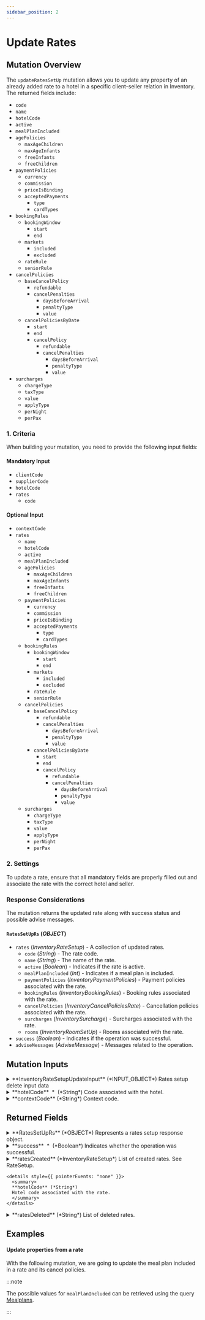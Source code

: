 ```yaml
---
sidebar_position: 2
---
```



# Update Rates

## Mutation Overview

The `updateRatesSetUp` mutation allows you to update any property of an already added rate to a hotel in a specific client-seller relation in Inventory. The returned fields include:

* `code`
* `name`
* `hotelCode`
* `active`
* `mealPlanIncluded`
* `agePolicies`
  * `maxAgeChildren`
  * `maxAgeInfants`
  * `freeInfants`
  * `freeChildren`
* `paymentPolicies`
  * `currency`
  * `commission`
  * `priceIsBinding`
  * `acceptedPayments`
    * `type`
    * `cardTypes`
* `bookingRules`
  * `bookingWindow`
    * `start`
    * `end`
  * `markets`
    * `included`
    * `excluded`
  * `rateRule`
  * `seniorRule`
* `cancelPolicies`
  * `baseCancelPolicy`
    * `refundable`
    * `cancelPenalties`
      * `daysBeforeArrival`
      * `penaltyType`
      * `value`
  * `cancelPoliciesByDate`
    * `start`
    * `end`
    * `cancelPolicy`
      * `refundable`
      * `cancelPenalties`
        * `daysBeforeArrival`
        * `penaltyType`
        * `value`
* `surcharges`
  * `chargeType`
  * `taxType`
  * `value`
  * `applyType`
  * `perNight`
  * `perPax`

### 1. Criteria

When building your mutation, you need to provide the following input fields:

#### Mandatory Input
* `clientCode`
* `supplierCode`
* `hotelCode`
* `rates`
  * `code`

#### Optional Input
* `contextCode`
* `rates`
  * `name`
  * `hotelCode`
  * `active`
  * `mealPlanIncluded`
  * `agePolicies`
    * `maxAgeChildren`
    * `maxAgeInfants`
    * `freeInfants`
    * `freeChildren`
  * `paymentPolicies`
    * `currency`
    * `commission`
    * `priceIsBinding`
    * `acceptedPayments`
      * `type`
      * `cardTypes`
  * `bookingRules`
    * `bookingWindow`
      * `start`
      * `end`
    * `markets`
      * `included`
      * `excluded`
    * `rateRule`
    * `seniorRule`
  * `cancelPolicies`
    * `baseCancelPolicy`
      * `refundable`
      * `cancelPenalties`
        * `daysBeforeArrival`
        * `penaltyType`
        * `value`
    * `cancelPoliciesByDate`
      * `start`
      * `end`
      * `cancelPolicy`
        * `refundable`
        * `cancelPenalties`
          * `daysBeforeArrival`
          * `penaltyType`
          * `value`
  * `surcharges`
    * `chargeType`
    * `taxType`
    * `value`
    * `applyType`
    * `perNight`
    * `perPax`

### 2. Settings

To update a rate, ensure that all mandatory fields are properly filled out and associate the rate with the correct hotel and seller.

### Response Considerations

The mutation returns the updated rate along with success status and possible advise messages.

#### `RatesSetUpRs` (*OBJECT*)
* `rates` (*InventoryRateSetup*) - A collection of updated rates.
  * `code` (*String*) - The rate code.
  * `name` (*String*) - The name of the rate.
  * `active` (*Boolean*) - Indicates if the rate is active.
  * `mealPlanIncluded` (*Int*) - Indicates if a meal plan is included.
  * `paymentPolicies` (*InventoryPaymentPolicies*) - Payment policies associated with the rate.
  * `bookingRules` (*InventoryBookingRules*) - Booking rules associated with the rate.
  * `cancelPolicies` (*InventoryCancelPoliciesRate*) - Cancellation policies associated with the rate.
  * `surcharges` (*InventorySurcharge*) - Surcharges associated with the rate.
  * `rooms` (*InventoryRoomSetUp*) - Rooms associated with the rate.
* `success` (*Boolean*) - Indicates if the operation was successful.
* `adviseMessages` (*AdviseMessage*) - Messages related to the operation.





## Mutation Inputs


<details>
  <summary>
  **InventoryRateSetupUpdateInput** (*INPUT_OBJECT*)  
  Rates setup delete input data  
  </summary>
  
  <details style={{ pointerEvents: "none" }}>
    <summary>
    **clientCode**&nbsp;<span class="required"> *</span>&nbsp; (*String*)  
    Client code.  
    </summary>
  </details>

  <details style={{ pointerEvents: "none" }}>
    <summary>
    **supplierCode**&nbsp;<span class="required"> *</span>&nbsp; (*String*)  
    Travelgate Supplier/Channel code.  
    </summary>
  </details>

  <details>
    <summary>
    **rates**&nbsp;<span class="required"> *</span>&nbsp; (*RateUpdateInput*)  
    Rates input data. See RateUpdate.  
    </summary>

    <details style={{ pointerEvents: "none" }}>
      <summary>
      **code**&nbsp;<span class="required"> *</span>&nbsp; (*String*)  
      Code associated with the rate.  
      </summary>
    </details>

    <details style={{ pointerEvents: "none" }}>
      <summary>
      **baseRateCode** (*String*)  
      Base rate code of the rate.  
      </summary>
    </details>

    <details style={{ pointerEvents: "none" }}>
      <summary>
      **name** (*String*)  
      Name of the rate.  
      </summary>
    </details>

    <details style={{ pointerEvents: "none" }}>
      <summary>
      **active** (*Boolean*)  
      Indicates whether the rate is active.  
      </summary>
    </details>

    <details style={{ pointerEvents: "none" }}>
      <summary>
      **mealPlanIncluded** (*Int*)  
      Meal plan included in the rate.  
      </summary>
    </details>

    <details>
      <summary>
      **agePolicies** (*AgePoliciesUpdateInput*)  
      Age policies associated with the rate. See AgePoliciesUpdate.  
      </summary>

      <details style={{ pointerEvents: "none" }}>
        <summary>
        **maxAgeInfants** (*Int*)  
        Maximum age for a baby, not inclusive.  
        </summary>
      </details>

      <details style={{ pointerEvents: "none" }}>
        <summary>
        **freeInfants** (*Boolean*)  
        If true, babies are free of charge.  
        </summary>
      </details>

      <details style={{ pointerEvents: "none" }}>
        <summary>
        **maxAgeChildren** (*Int*)  
        Maximum age for a child, not inclusive.  
        </summary>
      </details>

      <details style={{ pointerEvents: "none" }}>
        <summary>
        **freeChildren** (*Boolean*)  
        If true, children are free of charge.  
        </summary>
      </details>
    </details>

    <details>
      <summary>
      **paymentPolicies** (*PaymentPoliciesUpdateInput*)  
      Payment policies associated with the rate. See PaymentPoliciesUpdate.  
      </summary>

      <details style={{ pointerEvents: "none" }}>
        <summary>
        **currency** (*Currency*)  
        Currency of the payment. See Currency.  
        </summary>
      </details>

      <details style={{ pointerEvents: "none" }}>
        <summary>
        **commission** (*Float*)  
        Commission applied for all rooms in this rate, leave value 0 for net price. Only Informative.  
        </summary>
      </details>

      <details style={{ pointerEvents: "none" }}>
        <summary>
        **priceIsBinding** (*Boolean*)  
        Informs if the prices are binding price. Only Informative.  
        </summary>
      </details>

      <details>
        <summary>
        **acceptedPayments** (*AcceptedPaymentInput*)  
        Rate Accepted Payments, if not informed it is MerchantPay. See AcceptedPayment.  
        </summary>

        <details style={{ pointerEvents: "none" }}>
          <summary>
          **type**&nbsp;<span class="required"> *</span>&nbsp; (*Enum of PaymentType*)  
          
          Possible values:  
          `MERCHANT`  
          `DIRECT`  
          `CARD_BOOKING`  
          `CARD_CHECK_IN`  
          </summary>
        </details>

        <details style={{ pointerEvents: "none" }}>
          <summary>
          **cardTypes**&nbsp;<span class="required"> *</span>&nbsp; (*Enum of PaymentCardType*)  
          
          Possible values:  
          `VI`  
          `AX`  
          `BC`  
          `CA`  
          `CB`  
          `CU`  
          `DS`  
          `DC`  
          `T`  
          `R`  
          `N`  
          `L`  
          `E`  
          `JC`  
          `TO`  
          `S`  
          `EC`  
          `EU`  
          `TP`  
          `OP`  
          `ER`  
          `XS`  
          `O`  
          </summary>
        </details>
      </details>
    </details>

    <details>
      <summary>
      **bookingRules** (*InventoryBookingRulesInput*)  
      Booking rules associated with the rate. See BookingRules.  
      </summary>

      <details>
        <summary>
        **bookingWindow** (*InventoryBookingWindowInput*)  
        Booking Dates for which the rate will be available. Do not send it if you want the rate available for all dates.  
        </summary>

        <details style={{ pointerEvents: "none" }}>
          <summary>
          **start**&nbsp;<span class="required"> *</span>&nbsp; (*DateTime*)  
          Start date of the booking window.  
          </summary>
        </details>

        <details style={{ pointerEvents: "none" }}>
          <summary>
          **end**&nbsp;<span class="required"> *</span>&nbsp; (*DateTime*)  
          End date of the booking window.  
          </summary>
        </details>
      </details>

      <details>
        <summary>
        **markets** (*InventoryMarketsInput*)  
        Markets included or excluded. Do not send if the rate is available for all markets. Only informative.  
        </summary>

        <details style={{ pointerEvents: "none" }}>
          <summary>
          **included** (*String*)  
          Included markets.  
          </summary>
        </details>

        <details style={{ pointerEvents: "none" }}>
          <summary>
          **excluded** (*String*)  
          Excluded markets.  
          </summary>
        </details>
      </details>

      <details style={{ pointerEvents: "none" }}>
        <summary>
        **rateRule** (*Enum of RatePlanType*)  
        "NoRatePlanType" indicates absence of a specific rate plan. "LargeFamily" and "PublicServant" denote rates tailored for those groups. "Negotiated" and "Package" signify negotiated rates and package deals, respectively. "CanaryResident" and "BalearicResident" are special rates for residents of the Canary Islands and the Balearic Islands, respectively. Lastly, "HoneyMoon" designates rates intended for honeymooners or couples celebrating their honeymoon.  
        Possible values:  
        `NO_RATE_PLAN_TYPE`  
        `LARGE_FAMILY`  
        `PUBLIC_SERVANT`  
        `NEGOTIATED`  
        `PACKAGE`  
        `CANARY_RESIDENT`  
        `BALEARIC_RESIDENT`  
        `HONEY_MOON`  
        </summary>
      </details>

      <details style={{ pointerEvents: "none" }}>
        <summary>
        **seniorRule** (*Enum of SeniorRate*)  
        "NoSeniorRate" indicates the absence of a senior rate. "SeniorRate_55", "SeniorRate_60", and "SeniorRate_65" denote rates applicable to individuals aged 55, 60, and 65, respectively. These rates are typically offered to seniors as a special discount or incentive.  
        Possible values:  
        `NO_SENIOR_RATE`  
        `SENIOR_RATE_55`  
        `SENIOR_RATE_60`  
        `SENIOR_RATE_65`  
        </summary>
      </details>
    </details>

    <details>
      <summary>
      **cancelPolicies** (*CancelPoliciesUpdateInput*)  
      Cancel policies associated with the rate. See CancelPoliciesUpdate.  
      </summary>

      <details>
        <summary>
        **baseCancelPolicy** (*InventoryCancelPolicyInput*)  
        Defines the base cancel policies. Only Informative. See CancelPolicy.  
        </summary>

        <details style={{ pointerEvents: "none" }}>
          <summary>
          **refundable**&nbsp;<span class="required"> *</span>&nbsp; (*Boolean*)  
          Indicates if the rate is refundable.  
          </summary>
        </details>

        <details>
          <summary>
          **cancelPenalties** (*InventoryCancelPenaltyInput*)  
          List of penalties applicable for the rate. See CancelPenalty.  
          </summary>

          <details style={{ pointerEvents: "none" }}>
            <summary>
            **daysBeforeArrival**&nbsp;<span class="required"> *</span>&nbsp; (*Int*)  
            Number of days prior to arrival day in which this Cancellation policy applies.  
            </summary>
          </details>

          <details style={{ pointerEvents: "none" }}>
            <summary>
            **penaltyType**&nbsp;<span class="required"> *</span>&nbsp; (*Enum of PenaltyType*)  
            Penalty type. See PenaltyType.  
            Possible values:  
            `AMOUNT`  
            `NIGHTS`  
            `PERCENTAGE`  
            </summary>
          </details>

          <details style={{ pointerEvents: "none" }}>
            <summary>
            **value**&nbsp;<span class="required"> *</span>&nbsp; (*Float*)  
            Penalty value.  
            </summary>
          </details>
        </details>
      </details>

      <details>
        <summary>
        **cancelPoliciesByDate** (*InventoryCancelPolicyByDateInput*)  
        Defines a calendar of cancel policies. Only Informative. See CancelPolicyByDate.  
        </summary>

        <details style={{ pointerEvents: "none" }}>
          <summary>
          **start**&nbsp;<span class="required"> *</span>&nbsp; (*DateTime*)  
          Start date where the cancel policy must apply.  
          </summary>
        </details>

        <details style={{ pointerEvents: "none" }}>
          <summary>
          **end**&nbsp;<span class="required"> *</span>&nbsp; (*DateTime*)  
          End date where the cancel policy must apply.  
          </summary>
        </details>

        <details style={{ pointerEvents: "none" }}>
          <summary>
          **cancelPolicy**&nbsp;<span class="required"> *</span>&nbsp; (*undefined*)  
          Cancel policy. See CancelPolicy.  
          </summary>
        </details>
      </details>
    </details>

    <details>
      <summary>
      **amendPolicy** (*AmendPolicyUpdateInput*)  
      Amend policy associated with the rate. See AmendPolicyUpdate.  
      </summary>

      <details style={{ pointerEvents: "none" }}>
        <summary>
        **isAmendable** (*Boolean*)  
        Indicates whether the policy is amendable.  
        </summary>
      </details>

      <details>
        <summary>
        **amendPenalties** (*AmendPenaltyInput*)  
        List of amend penalties associated with the policy. See AmendPenalty.  
        </summary>

        <details style={{ pointerEvents: "none" }}>
          <summary>
          **daysBeforeArrival**&nbsp;<span class="required"> *</span>&nbsp; (*Int*)  
          Number of days before arrival.  
          </summary>
        </details>

        <details style={{ pointerEvents: "none" }}>
          <summary>
          **penaltyType**&nbsp;<span class="required"> *</span>&nbsp; (*undefined*)  
          Type of penalty.
PenaltyType  
          </summary>
        </details>

        <details style={{ pointerEvents: "none" }}>
          <summary>
          **value**&nbsp;<span class="required"> *</span>&nbsp; (*Float*)  
          Value of the penalty.  
          </summary>
        </details>
      </details>
    </details>

    <details>
      <summary>
      **surcharges** (*InventorySurchargeInput*)  
      List of surcharges associated with the rate. See Surcharge.  
      </summary>

      <details style={{ pointerEvents: "none" }}>
        <summary>
        **chargeType**&nbsp;<span class="required"> *</span>&nbsp; (*Enum of InventoryChargeType*)  
        Indicates if the surcharge is included or not in the price.  
        Possible values:  
        `INCLUDED`  
        `EXCLUDED`  
        </summary>
      </details>

      <details style={{ pointerEvents: "none" }}>
        <summary>
        **taxType**&nbsp;<span class="required"> *</span>&nbsp; (*Enum of InventoryTaxType*)  
        The type of tax applied to the surcharge.  
        Possible values:  
        `CITY`  
        `LOCAL`  
        `RESORT_FEE`  
        `SUPPLEMENT_TO_BE_PAID_ON_SPOT`  
        </summary>
      </details>

      <details style={{ pointerEvents: "none" }}>
        <summary>
        **value**&nbsp;<span class="required"> *</span>&nbsp; (*Float*)  
        The value of the surcharge.  
        </summary>
      </details>

      <details style={{ pointerEvents: "none" }}>
        <summary>
        **applyType**&nbsp;<span class="required"> *</span>&nbsp; (*Enum of InventoryApplyType*)  
        The type of application for the surcharge.  
        Possible values:  
        `PERCENTAGE`  
        `AMOUNT`  
        </summary>
      </details>

      <details style={{ pointerEvents: "none" }}>
        <summary>
        **perNight**&nbsp;<span class="required"> *</span>&nbsp; (*Boolean*)  
        Indicates whether the surcharge is applied per night.  
        </summary>
      </details>

      <details style={{ pointerEvents: "none" }}>
        <summary>
        **perPax**&nbsp;<span class="required"> *</span>&nbsp; (*Boolean*)  
        Indicates whether the surcharge is applied per person.  
        </summary>
      </details>
    </details>
  </details>

  <details style={{ pointerEvents: "none" }}>
    <summary>
    **hotelCode**&nbsp;<span class="required"> *</span>&nbsp; (*String*)  
    Code associated with the hotel.  
    </summary>
  </details>

  <details style={{ pointerEvents: "none" }}>
    <summary>
    **contextCode** (*String*)  
    Context code.  
    </summary>
  </details>
  
</details>



## Returned Fields


<details>
  <summary>
  **RatesSetUpRs** (*OBJECT*)  
  Represents a rates setup response object.  
  </summary>
  
  
  <details>
    <summary>
    **adviseMessages** (*AdviseMessage*)  
    List of advise messages. See AdviseMessage.  
    </summary>

    <details style={{ pointerEvents: "none" }}>
      <summary>
      **code**&nbsp;<span class="required"> *</span>&nbsp; (*ID*)  
      AM code: The following codes can be returned:  
      </summary>
    </details>

    <details style={{ pointerEvents: "none" }}>
      <summary>
      **type**&nbsp;<span class="required"> *</span>&nbsp; (*String*)  
      Error type: The following types are valid:[type]  
      </summary>
    </details>

    <details style={{ pointerEvents: "none" }}>
      <summary>
      **description**&nbsp;<span class="required"> *</span>&nbsp; (*String*)  
      Error description  
      </summary>
    </details>

    <details style={{ pointerEvents: "none" }}>
      <summary>
      **level**&nbsp;<span class="required"> *</span>&nbsp; (*Enum of AdviseMessageLevel*)  
      Indicates the level of importance of the message.
Possible values: ERROR, WARN, INFO.  
      Possible values:  
      `WARN`  
      `ERROR`  
      `INFO`  
      </summary>
    </details>

    <details>
      <summary>
      **external** (*ExternalMessage*)  
      Specify the external message.  
      </summary>

      <details style={{ pointerEvents: "none" }}>
        <summary>
        **code** (*String*)  
        External code.  
        </summary>
      </details>

      <details style={{ pointerEvents: "none" }}>
        <summary>
        **message**&nbsp;<span class="required"> *</span>&nbsp; (*String*)  
        External message.  
        </summary>
      </details>
    </details>

    <details style={{ pointerEvents: "none" }}>
      <summary>
      **correlationID**&nbsp;<span class="required"> *</span>&nbsp; (*ID*)  
      Identifier to investigate the cause of the error.  
      </summary>
    </details>
  </details>

  <details style={{ pointerEvents: "none" }}>
    <summary>
    **success**&nbsp;<span class="required"> *</span>&nbsp; (*Boolean*)  
    Indicates whether the operation was successful.  
    </summary>
  </details>

  <details>
    <summary>
    **ratesCreated** (*InventoryRateSetup*)  
    List of created rates. See RateSetup.  
    </summary>

    <details style={{ pointerEvents: "none" }}>
      <summary>
      **code** (*String*)  
      Code associated with the rate.  
      </summary>
    </details>

    <details style={{ pointerEvents: "none" }}>
      <summary>
      **name** (*String*)  
      Name of the rate.  
      </summary>
    </details>

    <details style={{ pointerEvents: "none" }}>
      <summary>
      **active**&nbsp;<span class="required"> *</span>&nbsp; (*Boolean*)  
      Indicates whether the rate is active.  
      </summary>
    </details>

    <details style={{ pointerEvents: "none" }}>
      <summary>
      **mealPlanIncluded**&nbsp;<span class="required"> *</span>&nbsp; (*Int*)  
      Indicates if the meal plan included in the rate.  
      </summary>
    </details>

    <details style={{ pointerEvents: "none" }}>
      <summary>
      **baseCode** (*String*)  
      Base rate code associated with the rate.  
      </summary>
    </details>

    <details>
      <summary>
      **agePolicies** (*InventoryAgePolicies*)  
      Age policies associated with the rate.  
      </summary>

      <details style={{ pointerEvents: "none" }}>
        <summary>
        **maxAgeInfants**&nbsp;<span class="required"> *</span>&nbsp; (*Int*)  
        Max age baby not inclusive  
        </summary>
      </details>

      <details style={{ pointerEvents: "none" }}>
        <summary>
        **freeInfants**&nbsp;<span class="required"> *</span>&nbsp; (*Boolean*)  
        If true the babies are free of charge  
        </summary>
      </details>

      <details style={{ pointerEvents: "none" }}>
        <summary>
        **maxAgeChildren**&nbsp;<span class="required"> *</span>&nbsp; (*Int*)  
        Max age child not inclusive  
        </summary>
      </details>

      <details style={{ pointerEvents: "none" }}>
        <summary>
        **freeChildren**&nbsp;<span class="required"> *</span>&nbsp; (*Boolean*)  
        If true children are free of charge  
        </summary>
      </details>
    </details>

    <details>
      <summary>
      **paymentPolicies** (*InventoryPaymentPolicies*)  
      Payment policies associated with the rate.  
      </summary>

      <details style={{ pointerEvents: "none" }}>
        <summary>
        **currency**&nbsp;<span class="required"> *</span>&nbsp; (*Currency*)  
        Currency of the rate  
        </summary>
      </details>

      <details style={{ pointerEvents: "none" }}>
        <summary>
        **commission**&nbsp;<span class="required"> *</span>&nbsp; (*Float*)  
        Commission applied for all rooms in this rate, leave value 0 for net price. Only Informative.  
        </summary>
      </details>

      <details style={{ pointerEvents: "none" }}>
        <summary>
        **priceIsBinding**&nbsp;<span class="required"> *</span>&nbsp; (*Boolean*)  
        Indicates whether the prices are binding prices, meaning they cannot be sold for a lower price. This information is for informative purposes only.  
        </summary>
      </details>

      <details>
        <summary>
        **acceptedPayments** (*AcceptedPayment*)  
        Accepted payment methods for the rate. If not informed, it defaults to MerchantPay.  
        </summary>

        <details style={{ pointerEvents: "none" }}>
          <summary>
          **type**&nbsp;<span class="required"> *</span>&nbsp; (*Enum of PaymentType*)  
          
          Possible values:  
          `MERCHANT`  
          `DIRECT`  
          `CARD_BOOKING`  
          `CARD_CHECK_IN`  
          </summary>
        </details>

        <details style={{ pointerEvents: "none" }}>
          <summary>
          **cardTypes**&nbsp;<span class="required"> *</span>&nbsp; (*Enum of PaymentCardType*)  
          
          Possible values:  
          `VI`  
          `AX`  
          `BC`  
          `CA`  
          `CB`  
          `CU`  
          `DS`  
          `DC`  
          `T`  
          `R`  
          `N`  
          `L`  
          `E`  
          `JC`  
          `TO`  
          `S`  
          `EC`  
          `EU`  
          `TP`  
          `OP`  
          `ER`  
          `XS`  
          `O`  
          </summary>
        </details>
      </details>
    </details>

    <details>
      <summary>
      **bookingRules** (*InventoryBookingRules*)  
      Booking rules associated with the rate.  
      </summary>

      <details>
        <summary>
        **bookingWindow** (*InventoryBookingWindow*)  
        Booking Dates for which the rate will be available. Do not send it if you want the rate available for all dates.  
        </summary>

        <details style={{ pointerEvents: "none" }}>
          <summary>
          **start**&nbsp;<span class="required"> *</span>&nbsp; (*DateTime*)  
          Start date of the booking window.  
          </summary>
        </details>

        <details style={{ pointerEvents: "none" }}>
          <summary>
          **end**&nbsp;<span class="required"> *</span>&nbsp; (*DateTime*)  
          End date of the booking window.  
          </summary>
        </details>
      </details>

      <details>
        <summary>
        **markets** (*InventoryMarkets*)  
        Markets included or excluded. Do not send if the rate is available for all markets. Only informative.  
        </summary>

        <details style={{ pointerEvents: "none" }}>
          <summary>
          **included** (*String*)  
          Included markets.  
          </summary>
        </details>

        <details style={{ pointerEvents: "none" }}>
          <summary>
          **excluded** (*String*)  
          Excluded markets.  
          </summary>
        </details>
      </details>

      <details style={{ pointerEvents: "none" }}>
        <summary>
        **rateRule** (*Enum of RatePlanType*)  
        "NoRatePlanType" indicates absence of a specific rate plan. "LargeFamily" and "PublicServant" denote rates tailored for those groups. "Negotiated" and "Package" signify negotiated rates and package deals, respectively. "CanaryResident" and "BalearicResident" are special rates for residents of the Canary Islands and the Balearic Islands, respectively. Lastly, "HoneyMoon" designates rates intended for honeymooners or couples celebrating their honeymoon.  
        Possible values:  
        `NO_RATE_PLAN_TYPE`  
        `LARGE_FAMILY`  
        `PUBLIC_SERVANT`  
        `NEGOTIATED`  
        `PACKAGE`  
        `CANARY_RESIDENT`  
        `BALEARIC_RESIDENT`  
        `HONEY_MOON`  
        </summary>
      </details>

      <details style={{ pointerEvents: "none" }}>
        <summary>
        **seniorRule** (*Enum of SeniorRate*)  
        "NoSeniorRate" indicates the absence of a senior rate. "SeniorRate_55", "SeniorRate_60", and "SeniorRate_65" denote rates applicable to individuals aged 55, 60, and 65, respectively. These rates are typically offered to seniors as a special discount or incentive.  
        Possible values:  
        `NO_SENIOR_RATE`  
        `SENIOR_RATE_55`  
        `SENIOR_RATE_60`  
        `SENIOR_RATE_65`  
        </summary>
      </details>
    </details>

    <details>
      <summary>
      **cancelPolicies** (*InventoryCancelPoliciesRate*)  
      Cancel policies associated with the rate.  
      </summary>

      <details>
        <summary>
        **baseCancelPolicy** (*InventoryCancelPolicy*)  
        Defines the base cancel policies. Only Informative.  
        </summary>

        <details style={{ pointerEvents: "none" }}>
          <summary>
          **refundable**&nbsp;<span class="required"> *</span>&nbsp; (*Boolean*)  
          Indicates if the rate is refundable.  
          </summary>
        </details>

        <details>
          <summary>
          **cancelPenalties** (*InventoryCancelPenalty*)  
          List of penalties applicable for the rate. See CancelPenalty.  
          </summary>

          <details style={{ pointerEvents: "none" }}>
            <summary>
            **daysBeforeArrival**&nbsp;<span class="required"> *</span>&nbsp; (*Int*)  
            Number of days prior to arrival day in which this Cancellation policy applies.  
            </summary>
          </details>

          <details style={{ pointerEvents: "none" }}>
            <summary>
            **penaltyType**&nbsp;<span class="required"> *</span>&nbsp; (*Enum of PenaltyType*)  
            Penalty type. See PenaltyType.  
            Possible values:  
            `AMOUNT`  
            `NIGHTS`  
            `PERCENTAGE`  
            </summary>
          </details>

          <details style={{ pointerEvents: "none" }}>
            <summary>
            **value**&nbsp;<span class="required"> *</span>&nbsp; (*Float*)  
            Penalty value.  
            </summary>
          </details>
        </details>
      </details>

      <details>
        <summary>
        **cancelPoliciesByDate** (*InventoryCancelPolicyByDate*)  
        This defines a calendar of cancel policies, serving as informational data. If base cancel policies exist for a particular day, the CancelPoliciesByDate take precedence.  
        </summary>

        <details style={{ pointerEvents: "none" }}>
          <summary>
          **start**&nbsp;<span class="required"> *</span>&nbsp; (*DateTime*)  
          Start date where the cancel policy must apply.  
          </summary>
        </details>

        <details style={{ pointerEvents: "none" }}>
          <summary>
          **end**&nbsp;<span class="required"> *</span>&nbsp; (*DateTime*)  
          End date where the cancel policy must apply.  
          </summary>
        </details>

        <details style={{ pointerEvents: "none" }}>
          <summary>
          **cancelPolicy**&nbsp;<span class="required"> *</span>&nbsp; (*undefined*)  
          Cancel policy. See CancelPolicy.  
          </summary>
        </details>
      </details>
    </details>

    <details>
      <summary>
      **surcharges** (*InventorySurcharge*)  
      Surcharges associated with the rate.  
      </summary>

      <details style={{ pointerEvents: "none" }}>
        <summary>
        **chargeType**&nbsp;<span class="required"> *</span>&nbsp; (*Enum of InventoryChargeType*)  
        Indicates if the surcharge is included or not in the price.  
        Possible values:  
        `INCLUDED`  
        `EXCLUDED`  
        </summary>
      </details>

      <details style={{ pointerEvents: "none" }}>
        <summary>
        **taxType**&nbsp;<span class="required"> *</span>&nbsp; (*Enum of InventoryTaxType*)  
        The type of tax applied to the surcharge.  
        Possible values:  
        `CITY`  
        `LOCAL`  
        `RESORT_FEE`  
        `SUPPLEMENT_TO_BE_PAID_ON_SPOT`  
        </summary>
      </details>

      <details style={{ pointerEvents: "none" }}>
        <summary>
        **value**&nbsp;<span class="required"> *</span>&nbsp; (*Float*)  
        The value of the surcharge.  
        </summary>
      </details>

      <details style={{ pointerEvents: "none" }}>
        <summary>
        **applyType**&nbsp;<span class="required"> *</span>&nbsp; (*Enum of InventoryApplyType*)  
        The type of application for the surcharge.  
        Possible values:  
        `PERCENTAGE`  
        `AMOUNT`  
        </summary>
      </details>

      <details style={{ pointerEvents: "none" }}>
        <summary>
        **perNight**&nbsp;<span class="required"> *</span>&nbsp; (*Boolean*)  
        Indicates whether the surcharge is applied per night.  
        </summary>
      </details>

      <details style={{ pointerEvents: "none" }}>
        <summary>
        **perPax**&nbsp;<span class="required"> *</span>&nbsp; (*Boolean*)  
        Indicates whether the surcharge is applied per person.  
        </summary>
      </details>
    </details>

    <details>
      <summary>
      **rooms** (*InventoryRoomSetUp*)  
      Rooms associated with the rate.  
      </summary>

      <details style={{ pointerEvents: "none" }}>
        <summary>
        **code** (*String*)  
        Code associated with the room.  
        </summary>
      </details>

      <details>
        <summary>
        **master** (*InventoryMasterRoom*)  
        Master of the room.  
        </summary>

        <details style={{ pointerEvents: "none" }}>
          <summary>
          **id**&nbsp;<span class="required"> *</span>&nbsp; (*Int*)  
          Id associated with the room master.  
          </summary>
        </details>

        <details style={{ pointerEvents: "none" }}>
          <summary>
          **code** (*String*)  
          Code associated with the room.  
          </summary>
        </details>

        <details style={{ pointerEvents: "none" }}>
          <summary>
          **name** (*String*)  
          Name associated with the room.  
          </summary>
        </details>
      </details>

      <details style={{ pointerEvents: "none" }}>
        <summary>
        **active**&nbsp;<span class="required"> *</span>&nbsp; (*Boolean*)  
        Indicates whether the room is active.  
        </summary>
      </details>

      <details style={{ pointerEvents: "none" }}>
        <summary>
        **externalCode** (*String*)  
        External code associated with the room.  
        </summary>
      </details>

      <details style={{ pointerEvents: "none" }}>
        <summary>
        **standard**&nbsp;<span class="required"> *</span>&nbsp; (*Int*)  
        Standard of the room. Typically the number of guests.  
        </summary>
      </details>

      <details>
        <summary>
        **uses**&nbsp;<span class="required"> *</span>&nbsp; (*InventoryRoomUse*)  
        List of uses associated with the room.  
        </summary>

        <details style={{ pointerEvents: "none" }}>
          <summary>
          **numberOfGuests**&nbsp;<span class="required"> *</span>&nbsp; (*Int*)  
          Gets or sets the number of guests allowed in the room.  
          </summary>
        </details>

        <details style={{ pointerEvents: "none" }}>
          <summary>
          **minAge**&nbsp;<span class="required"> *</span>&nbsp; (*Int*)  
          Gets or sets the minimum age allowed for guests in the room.  
          </summary>
        </details>

        <details style={{ pointerEvents: "none" }}>
          <summary>
          **maxAge**&nbsp;<span class="required"> *</span>&nbsp; (*Int*)  
          Gets or sets the maximum age allowed for guests in the room.  
          </summary>
        </details>

        <details style={{ pointerEvents: "none" }}>
          <summary>
          **paxType**&nbsp;<span class="required"> *</span>&nbsp; (*Enum of InventoryPaxType*)  
          Gets or sets the type of guests allowed in the room.
PaxType  
          Possible values:  
          `INFANT`  
          `CHILD`  
          `ADULT`  
          </summary>
        </details>
      </details>
    </details>

    <details style={{ pointerEvents: "none" }}>
      <summary>
      **hotelCode** (*String*)  
      Hotel code associated with the rate.  
      </summary>
    </details>
  </details>


  <details style={{ pointerEvents: "none" }}>
    <summary>
    **ratesDeleted** (*String*)  
    List of deleted rates.  
    </summary>
  </details>
</details>



## Examples

#### Update properties from a rate

With the following mutation, we are going to update the meal plan included in a rate and its cancel policies.

:::note

The possible values for `mealPlanIncluded` can be retrieved using the query [Mealplans](../../static-data/mealplans).

:::

<GraphqlSample query={updateRatesSetUpMutation} variables={updateRatesSetUpVariables} />